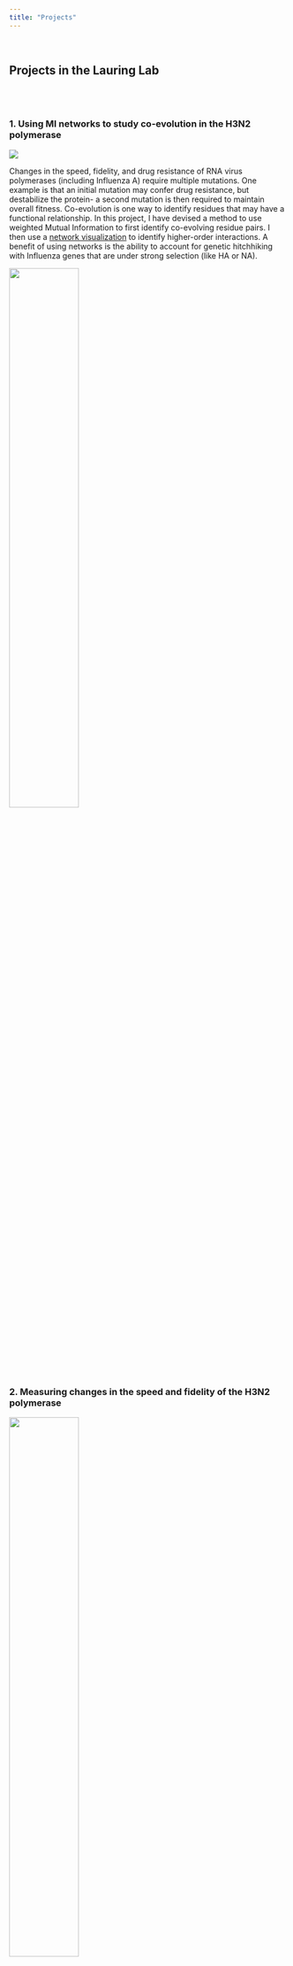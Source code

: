 ```yaml
---
title: "Projects"
---
```


<br/>

## Projects in the Lauring Lab

<br/>
<br/>

### 1. Using MI networks to study co-evolution in the H3N2 polymerase

![](polymerase-01.png)

Changes in the speed, fidelity, and drug resistance of RNA virus polymerases (including Influenza A) require multiple mutations. One example is that an initial mutation may confer drug resistance, but destabilize the protein- a second mutation is then required to maintain overall fitness. Co-evolution is one way to identify residues that may have a functional relationship. In this project, I have devised a method to use weighted Mutual Information to first identify co-evolving residue pairs. I then use a [network visualization](https://saraharcos.github.io/network) to identify higher-order interactions. A benefit of using networks is the ability to account for genetic hitchhiking with Influenza genes that are under strong selection (like HA or NA).

![](mi-01.jpg){width=50%}

<br/>
<br/>

### 2. Measuring changes in the speed and fidelity of the H3N2 polymerase

![](tradeoff-01.png){width=50%}

The evolution of RNA virus polymerases is subject to a trade-off between speed and fidelity. As replicative speed increases, the polymerase makes more errors. While faster replication alone is obviously beneficial to the virus, the increased mutational load means that the faster speed comes at a cost.

We also know that RNA virus mutation rates are near the theoretical limit where the mutational burden becomes too high to support efficient replication. 

In the lab, I am working to determine the replicative speed and mutation rate of H3N2 strains covering 50 years of evolution using our viral competition assays and the GFP-based mutation rate assay developed by [Pauly et al](https://pubmed.ncbi.nlm.nih.gov/28598328/).


![](gfp_assay.jpg){width=105%}

<br/>
<br/>


---


## Projects in the Ascano Lab

<br/>
<br/>

### 1. VIR-CLASP

![](vir_clasp-01.png)

VIR-CLASP (Viral Cross-Linking And Solid-phase Purification) is a technique I co-developed to study host-pathogen interactions at the earliest stages of viral infection. This technique answers the question __What are the host RNA-binding proteins that directly interact with pre-replicated RNA virus genomes?__ The main trick of VIR-CLASP is to use the nucleoside analog 4SU to label RNA virus genomes, followed by infection into unlabeled host cells. This allows for the specific identification of protein interactions with incoming virion RNA, and not later stages of viral replication or host mRNAs.  Follow the links below to access all the data and code from our proteomics analysis of Chikungunya and Influenza A virus. 

[VIR-CLASP for Chikungunya Virus](https://github.com/saraharcos/CHIKV_VIRCLASP_Analysis)

[VIR-CLASP for Influenza A Virus](https://github.com/saraharcos/IAV_VIRCLASP_Analysis)

[Proteomics Data](https://www.ebi.ac.uk/pride/archive/projects/PXD015863)

[Publication](https://pubmed.ncbi.nlm.nih.gov/32380061/)

[Protocol](https://www.ncbi.nlm.nih.gov/pmc/articles/PMC8489533/)

<br/>
<br/>


### 2. Exploring m6A and YTHDF CLIP datasets

YTHDF proteins regulate RNA metabolism through recognition of the RNA modification N6-methyladenosine (m6A). While _in vitro_ biochemical data indicate that YTHDF proteins have a modest preference for methylated RNA over unmethylated RNA, _in vivo_ results indicate widespread binding of YTHDF proteins to unmethylated mRNAs and viral RNAs. This project aims to investigate the binding determinants and biological implications of YTHDF recognition of unmethylated RNAs.

[Exploring m6A and YTHDF CLIP datasets](https://github.com/saraharcos/m6A_Exploratory)
